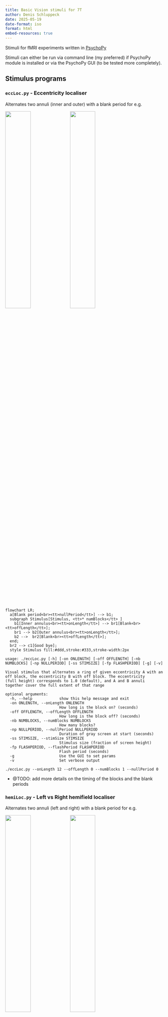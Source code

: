 ---
title: Basic Vision stimuli for 7T
author: Denis Schluppeck
date: 2025-05-19
date-format: iso
format: html
embed-resources: true
---

Stimuli for fMRI experiments written in [PsychoPy](https://www.psychopy.org/download.html)

Stimuli can either be run via command line (my preferred) if PsychoPy module is installed or via the PsychoPy GUI (to be tested more completely).

## Stimulus programs

### `eccLoc.py` - Eccentricity localiser

Alternates two annuli (inner and outer) with a blank period for e.g. 

<img width="40%" src="./images/ecc-loc-01.png"/>
<img width="40%" src="./images/ecc-loc-02.png"/>


```{mermaid}
flowchart LR;
  a[Blank period<br><tt>nullPeriod</tt>] --> b1;
  subgraph Stimulus[Stimulus, <tt>* numBlocks</tt> ]
    b1[Inner annulus<br><tt>onLength</tt>] --> br1[Blank<br><tt>offLength</tt>]; 
    br1 --> b2[Outer annulus<br><tt>onLength</tt>];
    b2 -->  br2[Blank<br><tt>offLength</tt>];
  end;
  br2 --> c1[Good bye];
  style Stimulus fill:#ddd,stroke:#333,stroke-width:2px
```

```text
usage: ./eccLoc.py [-h] [-on ONLENGTH] [-off OFFLENGTH] [-nb NUMBLOCKS] [-np NULLPERIOD] [-ss STIMSIZE] [-fp FLASHPERIOD] [-g] [-v]

Visual stimulus that alternates a ring of given eccentricity A with an off block, the eccentricity B with off block. The eccentricity
(full height) corresponds to 1.0 (default), and A and B annuli together cover the full extent of that range

optional arguments:
  -h, --help            show this help message and exit
  -on ONLENGTH, --onLength ONLENGTH
                        How long is the block on? (seconds)
  -off OFFLENGTH, --offLength OFFLENGTH
                        How long is the block off? (seconds)
  -nb NUMBLOCKS, --numBlocks NUMBLOCKS
                        How many blocks?
  -np NULLPERIOD, --nullPeriod NULLPERIOD
                        Duration of gray screen at start (seconds)
  -ss STIMSIZE, --stimSize STIMSIZE
                        Stimulus size (fraction of screen height)
  -fp FLASHPERIOD, --flashPeriod FLASHPERIOD
                        Flash period (seconds)
  -g                    Use the GUI to set params
  -v                    Set verbose output

./eccLoc.py --onLength 12 --offLength 0 --numBlocks 1 --nullPeriod 0
```

- @TODO: add more details on the timing of the blocks and the blank periods

### `hemiLoc.py` - Left vs Right hemifield localiser

Alternates two annuli (left and right) with a blank period for e.g.

<img width="40%" src="./images/hemi-loc-01.png"/>
<img width="40%" src="./images/hemi-loc-02.png"/>

```bash
./hemiLoc.py --onLength 12 --offLength 0 --numBlocks 1 --nullPeriod 0
```

```text
usage: ../hemiLoc.py [-h] [-bl BLOCKLENGTH] [-nb NUMBLOCKS]
                     [-np NULLPERIOD] [-ss STIMSIZE]
                     [-fp FLASHPERIOD] [-g] [-v]

Visual stimulus that alternates a hemifield stimulus between left
and right

optional arguments:
  -h, --help            show this help message and exit
  -bl BLOCKLENGTH, --blockLength BLOCKLENGTH
                        How long is the block on? (seconds)
  -nb NUMBLOCKS, --numBlocks NUMBLOCKS
                        How many blocks?
  -np NULLPERIOD, --nullPeriod NULLPERIOD
                        Duration of gray screen at start (seconds)
  -ss STIMSIZE, --stimSize STIMSIZE
                        Stimulus size (fraction of screen height)
  -fp FLASHPERIOD, --flashPeriod FLASHPERIOD
                        Flash period (seconds)
  -g                    Use the GUI to set params
  -v                    Set verbose output

./hemiLoc.py -bl 12 -nb 10 -np 0 -ss 1.0 -fp 0.25
```

## Use at UoN

These block design and event-related stimuli are designed for use in the 7T scanner at the University of Nottingham. The current iteration emphasises 
- basic visual stimuli for localising retinotopic areas, LGN, etc.
- simple visual task to maintain attention
- fexibility to adjust block and event lengths to fit with `TR` / dynamic scan times of the fMRI experiments

## Extensions

- WIP for documentation... `mermaid` diagrams, etc. (this document is rendered through `quarto` so version information will relate to local compile.)

`mermaid / version`:

```{mermaid}
  info
```


## Acknowledgements

This repo is a fork of Alex Beckett's <https://github.com/AdvancedMRI/python_stimuli> code with some modifications to run on later version of PsychoPy and different handling of command line args. 🙏
